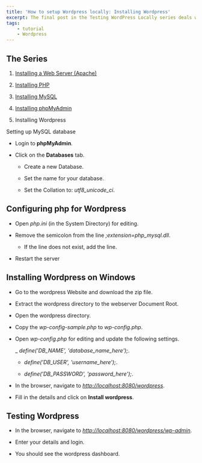 ```yaml
---
title: 'How to setup Wordpress locally: Installing Wordpress'
excerpt: The final post in the Testing WordPress Locally series deals with Installing WordPress on windows.
tags:
    - tutorial
    - Wordpress
---
```


## The Series

1. [Installing a Web Server (Apache)](../installing-apache)

1. [Installing PHP](../installing-php)

1. [Installing MySQL](../installing-mysql)

1. [Installing phpMyAdmin](../installing-phpmyadmin)

1. Installing Wordpress

Setting up MySQL database

-   Login to **phpMyAdmin**.

-   Click on the **Databases** tab.

    -   Create a new Database.

    -   Set the name for your database.

    -   Set the Collation to: _utf8_unicode_ci_.

## Configuring php for Wordpress

-   Open _php.ini_ (in the System Directory) for editing.

-   Remove the semicolon from the line _;extension=php_mysql.dll_.

    -   If the line does not exist, add the line.

-   Restart the server

## Installing Wordpress on Windows

-   Go to the wordpress Website and download the zip file.

-   Extract the wordpress directory to the webserver Document Root.

-   Open the wordpress directory.

-   Copy the _wp-config-sample.php_ to _wp-config.php_.

-   Open _wp-config.php_ for editing and update the following settings.

    \_ _define('DB_NAME', 'database_name_here');_.

    -   _define('DB_USER', 'username_here');_.

    -   _define('DB_PASSWORD', 'password_here');_.

-   In the browser, navigate to _<http://localhost:8080/wordpress>_.

-   Fill in the details and click on **Install wordpress**.

## Testing Wordpress

-   In the browser, navigate to _<http://localhost:8080/wordpress/wp-admin>_.

-   Enter your details and login.

-   You should see the wordpress dashboard.

